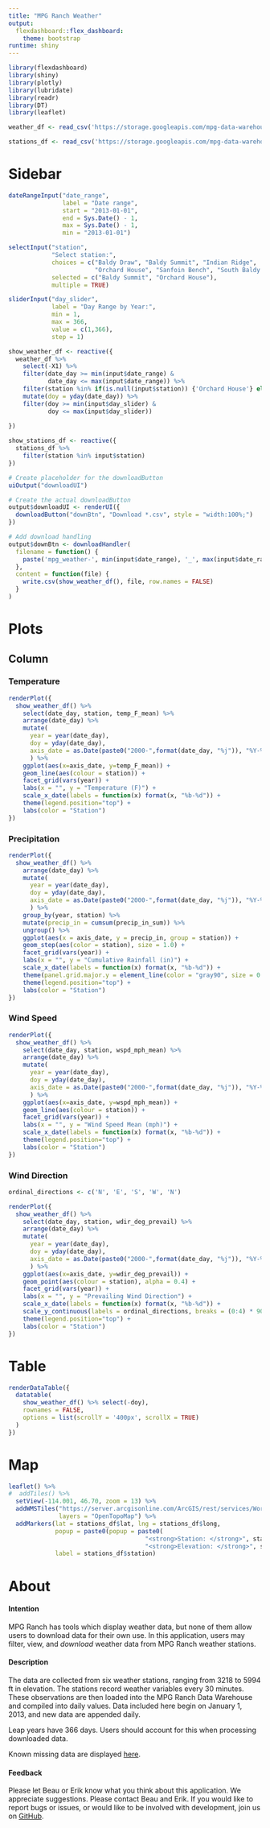 ```yaml
---
title: "MPG Ranch Weather"
output:
  flexdashboard::flex_dashboard: 
    theme: bootstrap
runtime: shiny
---
```


```r
library(flexdashboard)
library(shiny)
library(plotly)
library(lubridate)
library(readr)
library(DT)
library(leaflet)
```

```r
weather_df <- read_csv('https://storage.googleapis.com/mpg-data-warehouse/weather_summaries/mpg_ranch_daily/weather_daily_cache.csv')

stations_df <- read_csv('https://storage.googleapis.com/mpg-data-warehouse/weather/MPG/station_meta/weather_station_location.csv')
```

Sidebar {.sidebar data-width=250}
=====================================
```r

dateRangeInput("date_range", 
               label = "Date range",
               start = "2013-01-01",
               end = Sys.Date() - 1,
               max = Sys.Date() - 1,
               min = "2013-01-01")

selectInput("station",
            "Select station:",
            choices = c("Baldy Draw", "Baldy Summit", "Indian Ridge",
                        "Orchard House", "Sanfoin Bench", "South Baldy Ridge"),
            selected = c("Baldy Summit", "Orchard House"),
            multiple = TRUE)

sliderInput("day_slider", 
            label = "Day Range by Year:",
            min = 1, 
            max = 366, 
            value = c(1,366), 
            step = 1)

show_weather_df <- reactive({
  weather_df %>%
    select(-X1) %>%
    filter(date_day >= min(input$date_range) &
           date_day <= max(input$date_range)) %>%
    filter(station %in% if(is.null(input$station)) {'Orchard House'} else {input$station})  %>%
    mutate(doy = yday(date_day)) %>%
    filter(doy >= min(input$day_slider) &
           doy <= max(input$day_slider))
        
})

show_stations_df <- reactive({
  stations_df %>%
    filter(station %in% input$station)
})

# Create placeholder for the downloadButton
uiOutput("downloadUI")

# Create the actual downloadButton
output$downloadUI <- renderUI({
  downloadButton("downBtn", "Download *.csv", style = "width:100%;")
})

# Add download handling
output$downBtn <- downloadHandler(
  filename = function() {
    paste('mpg_weather-', min(input$date_range), '_', max(input$date_range), '.csv', sep='')
  },
  content = function(file) {
    write.csv(show_weather_df(), file, row.names = FALSE)
  }
)
```

Plots
=====================================

Column {.tabset data-width=750}
-----------------
### Temperature

```r

renderPlot({
  show_weather_df() %>%
    select(date_day, station, temp_F_mean) %>%
    arrange(date_day) %>%
    mutate(
      year = year(date_day), 
      doy = yday(date_day),
      axis_date = as.Date(paste0("2000-",format(date_day, "%j")), "%Y-%j")
      ) %>%
    ggplot(aes(x=axis_date, y=temp_F_mean)) +
    geom_line(aes(colour = station)) +
    facet_grid(vars(year)) +
    labs(x = "", y = "Temperature (F)") +
    scale_x_date(labels = function(x) format(x, "%b-%d")) +
    theme(legend.position="top") +
    labs(color = "Station")
})

```

### Precipitation

```r
renderPlot({
  show_weather_df() %>%
    arrange(date_day) %>%
    mutate(
      year = year(date_day), 
      doy = yday(date_day),
      axis_date = as.Date(paste0("2000-",format(date_day, "%j")), "%Y-%j")
      ) %>%
    group_by(year, station) %>%
    mutate(precip_in = cumsum(precip_in_sum)) %>%
    ungroup() %>%
    ggplot(aes(x = axis_date, y = precip_in, group = station)) +
    geom_step(aes(color = station), size = 1.0) +
    facet_grid(vars(year)) +
    labs(x = "", y = "Cumulative Rainfall (in)") +
    scale_x_date(labels = function(x) format(x, "%b-%d")) +
    theme(panel.grid.major.y = element_line(color = "gray90", size = 0.75)) +
    theme(legend.position="top") +
    labs(color = "Station")
})
```

### Wind Speed

```r
renderPlot({
  show_weather_df() %>%
    select(date_day, station, wspd_mph_mean) %>%
    arrange(date_day) %>%
    mutate(
      year = year(date_day), 
      doy = yday(date_day),
      axis_date = as.Date(paste0("2000-",format(date_day, "%j")), "%Y-%j")
      ) %>%
    ggplot(aes(x=axis_date, y=wspd_mph_mean)) +
    geom_line(aes(colour = station)) +
    facet_grid(vars(year)) +
    labs(x = "", y = "Wind Speed Mean (mph)") +
    scale_x_date(labels = function(x) format(x, "%b-%d")) +
    theme(legend.position="top") +
    labs(color = "Station")
})
```

### Wind Direction

```r
ordinal_directions <- c('N', 'E', 'S', 'W', 'N')

renderPlot({
  show_weather_df() %>%
    select(date_day, station, wdir_deg_prevail) %>%
    arrange(date_day) %>%
    mutate(
      year = year(date_day), 
      doy = yday(date_day),
      axis_date = as.Date(paste0("2000-",format(date_day, "%j")), "%Y-%j")
      ) %>%
    ggplot(aes(x=axis_date, y=wdir_deg_prevail)) +
    geom_point(aes(colour = station), alpha = 0.4) +
    facet_grid(vars(year)) +
    labs(x = "", y = "Prevailing Wind Direction") +
    scale_x_date(labels = function(x) format(x, "%b-%d")) +
    scale_y_continuous(labels = ordinal_directions, breaks = (0:4) * 90, limits = c(0, 360)) +
    theme(legend.position="top") +
    labs(color = "Station")
})
```


Table
=====================================

```r
renderDataTable({
  datatable(
    show_weather_df() %>% select(-doy), 
    rownames = FALSE,
    options = list(scrollY = '400px', scrollX = TRUE)
  )
})
```

Map
=====================================

```r
leaflet() %>%
#  addTiles() %>%
  setView(-114.001, 46.70, zoom = 13) %>%
  addWMSTiles("https://server.arcgisonline.com/ArcGIS/rest/services/World_Topo_Map/MapServer/tile/{z}/{y}/{x}",
              layers = "OpenTopoMap") %>%
  addMarkers(lat = stations_df$lat, lng = stations_df$long, 
             popup = paste0(popup = paste0(
                                      "<strong>Station: </strong>", stations_df$station, "<br>",
                                      "<strong>Elevation: </strong>", stations_df$elevation, " ft")),
             label = stations_df$station)
```

About
=====================================
#### Intention
MPG Ranch has tools which display weather data, but none of them allow users to download data for their own use. In this application, users may filter, view, and *download* weather data from MPG Ranch weather stations.

#### Description
The data are collected from six weather stations, ranging from 3218 to 5994 ft in elevation. The stations record weather variables every 30 minutes. These observations are then loaded into the MPG Ranch Data Warehouse and compiled into daily values. Data included here begin on January 1, 2013, and new data are appended daily.

Leap years have 366 days. Users should account for this when processing downloaded data. 

Known missing data are displayed [here](https://datastudio.google.com/reporting/c55060be-c84b-4547-8556-5107f9a51813){target="_blank"}.

#### Feedback
Please let Beau or Erik know what you think about this application. We appreciate suggestions. Please contact Beau and Erik. If you would like to report bugs or issues, or would like to be involved with development, join us on [GitHub](https://github.com/samsoe/mpg_shiny/issues){target="_blank"}. 